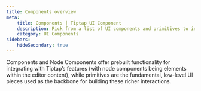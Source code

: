 ```yaml
---
title: Components overview
meta:
    title: Components | Tiptap UI Component
    description: Pick from a list of UI components and primitives to integrate into your Tiptap editor. More in the docs.
    category: UI Components
sidebars:
    hideSecondary: true
---
```


Components and Node Components offer prebuilt functionality for integrating with Tiptap’s features (with node components being elements within the editor content),
while primitives are the fundamental, low-level UI pieces used as the backbone for building these richer interactions.


<UIComponents path="content/ui-components" />